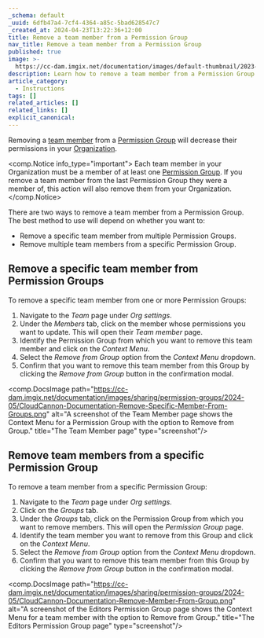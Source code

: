 ```yaml
---
_schema: default
_uuid: 6dfb47a4-7cf4-4364-a85c-5bad628547c7
_created_at: 2024-04-23T13:22:36+12:00
title: Remove a team member from a Permission Group
nav_title: Remove a team member from a Permission Group
published: true
image: >-
  https://cc-dam.imgix.net/documentation/images/default-thumbnail/2023-Q4/CloudCannon-Documentation-Thumbnail.png
description: Learn how to remove a team member from a Permission Group.
article_category:
  - Instructions
tags: []
related_articles: []
related_links: []
explicit_canonical:
---
```

Removing a [team member](/documentation/articles/what-is-a-team-member/) from a [Permission Group](/documentation/articles/what-are-permission-groups/) will decrease their permissions in your [Organization](/documentation/articles/what-is-an-organization/).

<comp.Notice info_type="important">
  Each team member in your Organization must be a member of at least one [Permission Group](/documentation/articles/what-are-permission-groups/). If you remove a team member from the last Permission Group they were a member of, this action will also remove them from your Organization.
</comp.Notice>

There are two ways to remove a team member from a Permission Group. The best method to use will depend on whether you want to:

* Remove a specific team member from multiple Permission Groups.
* Remove multiple team members from a specific Permission Group.

## Remove a specific team member from Permission Groups

To remove a specific team member from one or more Permission Groups:

1. Navigate to the *Team* page under *Org settings*.
2. Under the *Members* tab, click on the member whose permissions you want to update. This will open their *Team member* page.
3. Identify the Permission Group from which you want to remove this team member and click on the *Context Menu*.
4. Select the *Remove from Group* option from the *Context Menu* dropdown.
5. Confirm that you want to remove this team member from this Group by clicking the *Remove from Group* button in the confirmation modal.

<comp.DocsImage path="https://cc-dam.imgix.net/documentation/images/sharing/permission-groups/2024-05/CloudCannon-Documentation-Remove-Specific-Member-From-Groups.png" alt="A screenshot of the Team Member page shows the Context Menu for a Permission Group with the option to Remove from Group." title="The Team Member page" type="screenshot"/>

## Remove team members from a specific Permission Group

To remove a team member from a specific Permission Group:

1. Navigate to the *Team* page under *Org settings*.
2. Click on the *Groups* tab.
3. Under the *Groups* tab, click on the Permission Group from which you want to remove members. This will open the *Permission Group* page.
4. Identify the team member you want to remove from this Group and click on the *Context Menu*.
5. Select the *Remove from Group* option from the *Context Menu* dropdown.
6. Confirm that you want to remove this team member from this Group by clicking the *Remove from Group* button in the confirmation modal.

<comp.DocsImage path="https://cc-dam.imgix.net/documentation/images/sharing/permission-groups/2024-05/CloudCannon-Documentation-Remove-Member-From-Group.png" alt="A screenshot of the Editors Permission Group page shows the Context Menu for a team member with the option to Remove from Group." title="The Editors Permission Group page" type="screenshot"/>